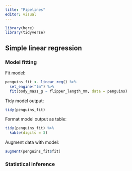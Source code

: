 ```yaml
---
title: "Pipelines"
editor: visual
---
```


```r
library(here)
library(tidyverse)
```

## Simple linear regression

### Model fitting

Fit model:

```r
penguins_fit <- linear_reg() %>%
  set_engine("lm") %>%
  fit(body_mass_g ~ flipper_length_mm, data = penguins)
```

Tidy model output:

```r
tidy(penguins_fit)
```

Format model output as table:

```r
tidy(penguins_fit) %>%
  kable(digits = 3)
```

Augment data with model:

```r
augment(penguins_fit$fit)
```

### Statistical inference
